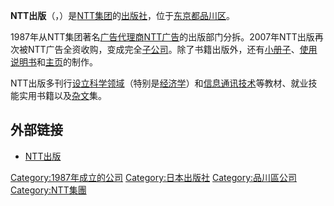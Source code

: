 '''NTT出版'''（{{lang-ja|エヌ・ティ・ティ出版株式会社}}，{{lang-en|NTT Publishing Co., Ltd.}}）是[[NTT集团|NTT集团]]的[[出版社|出版社]]，位于[[东京都|东京都]][[品川区|品川区]]。

1987年从NTT集团著名[[广告代理商|广告代理商]][[NTT广告|NTT广告]]的出版部门分拆。2007年NTT出版再次被NTT广告全资收购，变成完全[[子公司|子公司]]。除了书籍出版外，还有[[小册子|小册子]]、[[使用说明书|使用说明书]]和[[主页|主页]]的制作。

NTT出版多刊行[[设立科学领域|设立科学领域]]（特别是[[经济学|经济学]]）和[[信息通讯技术|信息通讯技术]]等教材、就业技能实用书籍以及[[杂文|杂文]]集。

== 外部链接 ==
* [http://www.nttpub.co.jp/ NTT出版]{{Wayback|url=http://www.nttpub.co.jp/ |date=20140516214407 }}

{{DEFAULTSORT:NTT Shupan}}
[[Category:1987年成立的公司|Category:1987年成立的公司]]
[[Category:日本出版社|Category:日本出版社]]
[[Category:品川區公司|Category:品川區公司]]
[[Category:NTT集團|Category:NTT集團]]